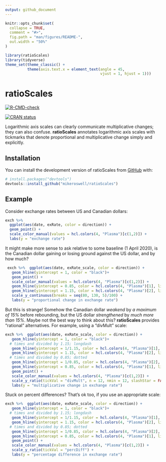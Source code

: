 ```yaml
---
output: github_document
---
```


<!-- README.md is generated from README.Rmd. Please edit that file -->

```r
knitr::opts_chunk$set(
  collapse = TRUE,
  comment = "#>",
  fig.path = "man/figures/README-",
  out.width = "50%"
)
```
```r
library(ratioScales)
library(tidyverse)
theme_set(theme_classic() +
          theme(axis.text.x = element_text(angle = 45,
                                           vjust = 1, hjust = 1)))

```

# ratioScales

<!-- badges: start -->

[![R-CMD-check](https://github.com/mikeroswell/ratioScales/actions/workflows/R-CMD-check.yaml/badge.svg)](https://github.com/mikeroswell/ratioScales/actions/workflows/R-CMD-check.yaml)

[![CRAN status](https://www.r-pkg.org/badges/version/ratioScales)](https://CRAN.R-project.org/package=ratioScales)
<!-- badges: end -->

Logarithmic axis scales can clearly communicate multiplicative changes; they can 
also confuse. **ratioScales** annotates logarithmic axis scales with tickmarks 
that denote proportional and multiplicative change simply and explicitly.  

## Installation

You can install the development version of ratioScales from [GitHub](https://github.com/) with:

``` r
# install.packages("devtools")
devtools::install_github("mikeroswell/ratioScales")
```

## Example

Consider exchange rates between US and Canadian dollars:

```r

exch %>% 
  ggplot(aes(date, exRate, color = direction)) + 
  geom_point() +
  scale_color_manual(values = hcl.colors(4, "Plasma")[c(1,2)]) +
  labs(y = "exchange rate") 
```

It might make more sense to ask relative to some baseline (1 April 2020), is the 
Canadian dollar gaining or losing ground against the US dollar, and by how much?

```r

 exch %>%  ggplot(aes(date, exRate_scale, color = direction)) + 
   geom_hline(yintercept = 1, color = "black")+
   geom_point() +
   scale_color_manual(values = hcl.colors(4, "Plasma")[c(1,2)]) +
   geom_hline(yintercept = 0.85, color = hcl.colors(4, "Plasma")[1], linetype = 3) +
   geom_hline(yintercept = 1.15, color = hcl.colors(4, "Plasma")[2], linetype = 5) +
   scale_y_continuous(breaks = seq(80, 130, 5)/100) +
   labs(y = "proportional change in exchange rate") 
```

But this is strange! Somehow the Canadian dollar *weakend* by _a maximum of 15%_ 
before rebounding, but the US dollar *strengthened* by _much more than 15%_. 
Maybe not the best way to think about this? **ratioScales** provides "rational" 
alternatives. For example, using a "divMult" scale:

```r
exch %>%  ggplot(aes(date, exRate_scale, color = direction)) + 
   geom_hline(yintercept = 1, color = "black")+
  # times and divided by 1.15; longdash
   geom_hline(yintercept = 1/1.15, color = hcl.colors(4, "Plasma")[1], linetype = 5) +
   geom_hline(yintercept = 1.15, color = hcl.colors(4, "Plasma")[2], linetype = 5) +
  # times and divided by 0.85; dotted
   geom_hline(yintercept = 1/0.85, color = hcl.colors(4, "Plasma")[2], linetype = 3) +
   geom_hline(yintercept = 0.85, color = hcl.colors(4, "Plasma")[1], linetype = 3) +
   geom_point() +
   scale_color_manual(values = hcl.colors(4, "Plasma")[c(1,2)]) +
   scale_y_ratio(tickVal = "divMult", n = 12, nmin = 12, slashStar = FALSE) +
   labs(y = "multiplicative change in exchange rate") 
```

Stuck on percent differences? That's ok too, if you use an appropriate scale:

```r
exch %>%  ggplot(aes(date, exRate_scale, color = direction)) + 
   geom_hline(yintercept = 1, color = "black")+
  # times and divided by 1.15; longdash
   geom_hline(yintercept = 1/1.15, color = hcl.colors(4, "Plasma")[1], linetype = 5) +
   geom_hline(yintercept = 1.15, color = hcl.colors(4, "Plasma")[2], linetype = 5) +
  # times and divided by 0.85; dotted
   geom_hline(yintercept = 1/0.85, color = hcl.colors(4, "Plasma")[2], linetype = 3) +
   geom_hline(yintercept = 0.85, color = hcl.colors(4, "Plasma")[1], linetype = 3) +
   geom_point() +
   scale_color_manual(values = hcl.colors(4, "Plasma")[c(1,2)]) +
   scale_y_ratio(tickVal = "percDiff") +
   labs(y = "percentage difference in exchange rate") 
```


<!-- some comments here to keep track of 
You'll still need to render `README.Rmd` regularly, to keep `README.md` up-to-date. `devtools::build_readme()` is handy for this. You could also use GitHub Actions to re-render `README.Rmd` every time you push. An example workflow can be found here: <https://github.com/r-lib/actions/tree/v1/examples>.

You can also embed plots, for example:

```r
plot(pressure)
```

In that case, don't forget to commit and push the resulting figure files, so they display on GitHub and CRAN.
-->
